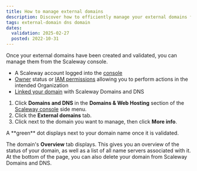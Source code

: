 ```yaml
---
title: How to manage external domains
description: Discover how to efficiently manage your external domains from the Scaleway console. Learn how to access domain information, verify domain status, manage name servers, and delete domains when necessary, all through the Domains and DNS dashboard.
tags: external-domain dns domain
dates:
  validation: 2025-02-27
  posted: 2022-10-31
---
```




Once your external domains have been created and validated, you can manage them from the Scaleway console.

<Requirements />

- A Scaleway account logged into the [console](https://console.scaleway.com)
- [Owner](/iam/concepts/#owner) status or [IAM permissions](/iam/concepts/#permission) allowing you to perform actions in the intended Organization
- [Linked your domain](/domains-and-dns/how-to/add-external-domain/) with Scaleway Domains and DNS

1. Click **Domains and DNS** in the **Domains & Web Hosting** section of the [Scaleway console](https://console.scaleway.com) side menu.
2. Click the **External domains** tab.
3. Click <Icon name="more" /> next to the domain you want to manage, then click **More info**.
  <Lightbox image={image} alt="" />
  <Message type="note">
    A **green** dot displays next to your domain name once it is validated.
  </Message>

The domain's **Overview** tab displays. This gives you an overview of the status of your domain, as well as a list of all name servers associated with it. At the bottom of the page, you can also delete your domain from Scaleway Domains and DNS.

<Lightbox image={image2} alt="" />


